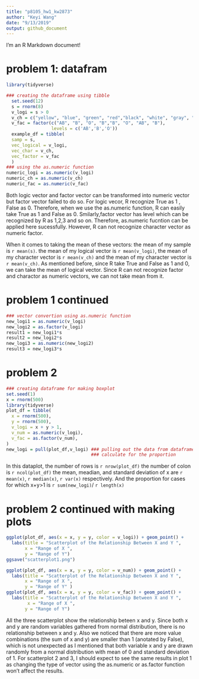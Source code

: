 ```yaml
---
title: "p8105_hw1_kw2873"
author: "Keyi Wang"
date: "9/13/2019"
output: github_document
---
```


I'm an R Markdown document! 

# problem 1: datafram

```r
library(tidyverse)
```

```r
### creating the dataframe using tibble
  set.seed(12) 
  s = rnorm(8)
  v_logi = s > 0
  v_ch = c("yellow", "blue", "green", "red","black", "white", "gray", "purple")
  v_fac = factor(c("AB", "B", "O", "B","B", "O", "AB", "B"),
                 levels = c('AB','B','O'))
  example_df = tibble(
  samp = s,
  vec_logical = v_logi,
  vec_char = v_ch,
  vec_factor = v_fac
  )
### using the as.numeric function
numeric_logi = as.numeric(v_logi)
numeric_ch = as.numeric(v_ch)
numeric_fac = as.numeric(v_fac)
```
Both logic vector and factor vector can be transformed into numeric vector but factor vector failed to do so. 
For logic vecor, R recognize True as 1 , False as 0. Therefore, when we use the as.numeric function, R can easily 
take True as 1 and False as 0. Smilarly,factor vector has level which can be recognized by R as 1,2,3 and so on. 
Therefore, as.numeric fucntion can be applied here sucessfully. However, R can not recognize character vector as numeric factor.

When it comes to taking the  mean of these vectors: the mean of my sample is `r mean(s)`. the mean of my logical vector is `r mean(v_logi)`, the mean of my character vector is `r mean(v_ch)` and the mean of my character vector is `r mean(v_ch)`.
As mentioned before, since R take True and False as 1 and 0, we can take the mean of logical vector. 
Since R can not recognize factor and charactor as numeric vectors, we can not take mean from it. 

# **problem 1 continued**
```r
### vector convertion using as.numeric function
new_logi1 = as.numeric(v_logi)
new_logi2 = as.factor(v_logi)
result1 = new_logi1*s
result2 = new_logi2*s
new_logi3 = as.numeric(new_logi2)
result3 = new_logi3*s
```

# problem 2
```r
### creating dataframe for making boxplot
set.seed(1)
x = rnorm(500)
library(tidyverse)
plot_df = tibble(
  x = rnorm(500),
  y = rnorm(500),
  v_logi = x + y > 1,
  v_num = as.numeric(v_logi),
  v_fac = as.factor(v_num),
)
new_logi = pull(plot_df,v_logi) ### pulling out the data from dataframe in order to 
                                ### calculate for the proportion                                          
```
In this dataplot, the number of rows is `r nrow(plot_df)`
the number of colon is `r ncol(plot_df)` 
the mean, meadian, and standard deviation of x are
`r mean(x)`, `r median(x)`, `r var(x)` respectively.
And the proportion for cases for which x+y>1 is  `r sum(new_logi)`/ `r length(x)`

# problem 2 continued with making plots
```r
ggplot(plot_df, aes(x = x, y = y, color = v_logi)) + geom_point() + 
  labs(title = "Scatterplot of the Relationship Between X and Y ",
       x = "Range of X ",
       y = "Range of Y")
ggsave("scatterplot1.png")

ggplot(plot_df, aes(x = x, y = y, color = v_num)) + geom_point() +
  labs(title = "Scatterplot of the Relationship Between X and Y ",
       x = "Range of X ",
       y = "Range of Y" )
ggplot(plot_df, aes(x = x, y = y, color = v_fac)) + geom_point() + 
  labs(title = "Scatterplot of the Relationship Between X and Y ",
        x = "Range of X ",
       y = "Range of Y")
```

All the three scatterplot show the relationship beteen x and y. Since both x and y are random variables 
gathered from normal distribution, there is no relationship between x and y. Also we noticed that there are more value combinations (the sum of x and y) are smaller than 1 (anotated by  False), which is not unexpected as I mentioned that both variable  x and y are drawn randomly from a normal distribution with mean of 0 and standard deviation of 1. For scatterplot 2 and 3, I should expect to see the same results in plot 1 as changing the type of vector using the as.numeric or as.factor function won't affect the results.   






